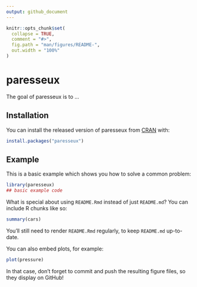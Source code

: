 ```yaml
---
output: github_document
---
```


<!-- README.md is generated from README.Rmd. Please edit that file -->

```r
knitr::opts_chunk$set(
  collapse = TRUE,
  comment = "#>",
  fig.path = "man/figures/README-",
  out.width = "100%"
)
```
# paresseux

<!-- badges: start -->
<!-- badges: end -->

The goal of paresseux is to ...

## Installation

You can install the released version of paresseux from [CRAN](https://CRAN.R-project.org) with:

``` r
install.packages("paresseux")
```

## Example

This is a basic example which shows you how to solve a common problem:

```r
library(paresseux)
## basic example code
```

What is special about using `README.Rmd` instead of just `README.md`? You can include R chunks like so:

```r
summary(cars)
```

You'll still need to render `README.Rmd` regularly, to keep `README.md` up-to-date.

You can also embed plots, for example:

```r
plot(pressure)
```

In that case, don't forget to commit and push the resulting figure files, so they display on GitHub!
